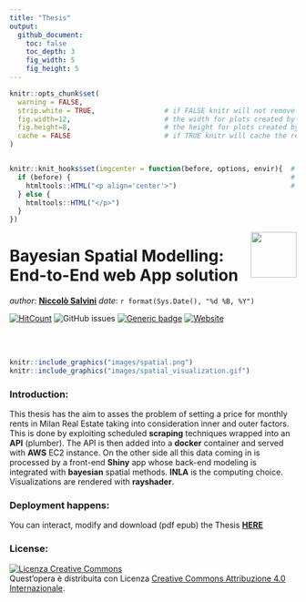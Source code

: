 ```yaml
---
title: "Thesis"
output: 
  github_document:
    toc: false
    toc_depth: 3
    fig_width: 5
    fig_height: 5
---
```


<!-- README.md is generated from README.Rmd. Please edit that file - rmarkdown::render('README.Rmd', output_format = 'github_document', output_file = 'README.md') -->



```r
knitr::opts_chunk$set(
  warning = FALSE,  
  strip.white = TRUE,                 # if FALSE knitr will not remove white spaces at the beg or end       
  fig.width=12,                       # the width for plots created by code chunk
  fig.height=8,                       # the height for plots created by code chunk
  cache = FALSE                       # if TRUE knitr will cache the results to reuse in future knits
)


knitr::knit_hooks$set(imgcenter = function(before, options, envir){  # to center image 
  if (before) {                                                      # add imgcenter = TRUE
    htmltools::HTML("<p align='center'>")                            # to the chunk options
  } else {
    htmltools::HTML("</p>")
  }
})


```




<img src="images/logo.png" align="right" height="80" />
 
# Bayesian Spatial Modelling: End-to-End web App solution

_author_: **[Niccolò Salvini](https://niccolosalvini.netlify.app/)**
_date_: `r format(Sys.Date(), "%d %B, %Y")`

[![HitCount](http://hits.dwyl.com/NiccoloSalvini/NiccoloSalvini / Thesis.svg)](http://hits.dwyl.com/NiccoloSalvini/NiccoloSalvini / Thesis)  <img alt="GitHub issues" src="https://img.shields.io/github/issues-raw/NiccoloSalvini/thesis">  [![Generic badge](https://img.shields.io/badge/Github Pages Deploy-PASSING-<COLOR>.svg)](https://shields.io/)  [![Website ](https://img.shields.io/website-up-down-green-red/https/naereen.github.io.svg)](https://niccolosalvini.github.io/Thesis/)


<br> <br> 


```r
knitr::include_graphics("images/spatial.png") 
knitr::include_graphics("images/spatial_visualization.gif") 
```


### Introduction:

This thesis has the aim to asses the problem of setting a price for monthly rents in Milan Real Estate taking into consideration inner and outer factors. This is done by exploiting scheduled **scraping** techniques wrapped into an **API** (plumber). The API is then added into a **docker** container and served with **AWS** EC2 instance. On the other side all this data coming in is processed by a front-end  **Shiny** app whose back-end modeling is integrated with **bayesian** spatial methods. **INLA** is the computing choice. Visualizations are rendered with **rayshader**.

### Deployment happens:

You can interact, modify and download (pdf epub) the Thesis **[HERE](https://niccolosalvini.github.io/thesis/)**
  
### License:

<a rel="license" href="http://creativecommons.org/licenses/by/4.0/"><img alt="Licenza Creative Commons" style="border-width:0" src="https://i.creativecommons.org/l/by/4.0/88x31.png" /></a><br />Quest'opera è distribuita con Licenza <a rel="license" href="http://creativecommons.org/licenses/by/4.0/">Creative Commons Attribuzione 4.0 Internazionale</a>.
